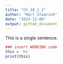 ```yaml
---
title: "Ch_18_1_2"
author: "Mart Staarink"
date: "2023-12-08"
output: github_document
---
```


This is a single sentence.

```r
### insert WORKING code
this = 'hi'
print(this)
```

